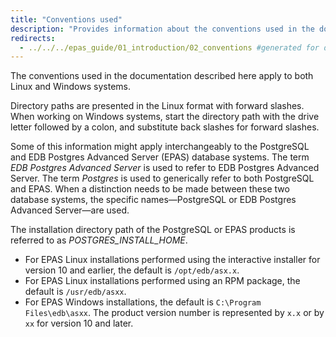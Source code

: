```yaml
---
title: "Conventions used"
description: "Provides information about the conventions used in the documentation"
redirects:
  - ../../../epas_guide/01_introduction/02_conventions #generated for docs/epas/reorg-role-use-case-mode
---
```


<div id="conventions" class="registered_link"></div>

The conventions used in the documentation described here apply to both Linux and Windows systems. 

Directory paths are presented in the Linux format with forward slashes. When working on Windows systems, start the directory path with the drive letter followed by a colon, and substitute back slashes for forward slashes.

Some of this information might apply interchangeably to the PostgreSQL and EDB Postgres Advanced Server (EPAS) database systems. The term *EDB Postgres Advanced Server* is used to refer to EDB Postgres Advanced Server. The term *Postgres* is used to generically refer to both PostgreSQL and EPAS. When a distinction needs to be made between these two database systems, the specific names&mdash;PostgreSQL or EDB Postgres Advanced Server&mdash;are used.

The installation directory path of the PostgreSQL or EPAS products is referred to as *POSTGRES_INSTALL_HOME*.

-   For EPAS Linux installations performed using the interactive installer for version 10 and earlier, the default is `/opt/edb/asx.x`.
-   For EPAS Linux installations performed using an RPM package, the default is `/usr/edb/asxx`.
-   For EPAS Windows installations, the default is `C:\Program Files\edb\asxx`. The product version number is represented by `x.x` or by `xx` for version 10 and later.

